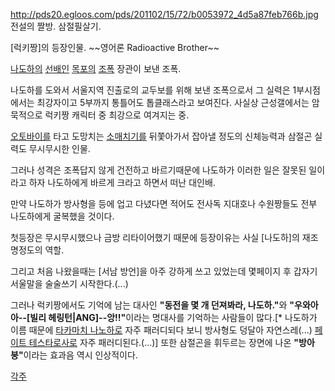 http://pds20.egloos.com/pds/201102/15/72/b0053972_4d5a87feb766b.jpg
전설의 짤방. 삼절필살기.

[럭키짱]의 등장인물.
~~영어론 Radioactive Brother~~

[[나도하]]의 [[선배]]인 [[목포]]의 [[조폭]] 장관이 보낸 조폭.

나도하를 도와서 서울지역 진출로의 교두보를 위해 보낸 조폭으로서 그 실력은 1부시점에서는 최강자이고 5부까지 통틀어도 톱클래스라고 보여진다. 사실상 근성갤에서는 암묵적으로 럭키짱 캐릭터 중 최강으로 여겨지는 중.

[[오토바이]]를 타고 도망치는 [[소매치기]]를 뒤쫓아가서 잡아낼 정도의 신체능력과 삼절곤 실력도 무시무시한 인물.

그러나 성격은 조폭답지 않게 건전하고 바르기때문에 나도하가 이러한 일은 잘못된 일이라고 하자 나도하에게 바르게 크라고 하면서 떠난 대인배.

만약 나도하가 방사형을 등에 업고 다녔다면 적어도 전사독 지대호나 수원짱들도 전부 나도하에게 굴복했을 것이다.

첫등장은 무시무시했으나 금방 리타이어했기 때문에 등장이유는 사실 [나도하]의 재조명정도의 역할.

그리고 처음 나왔을때는 [서남 방언]을 아주 강하게 쓰고 있었는데 몇페이지 후 갑자기 서울말을 술술쓰기 시작한다.(...)

그러나 럭키짱에서도 기억에 남는 대사인 '''"동전을 몇 개 던져봐라, 나도하."'''와 '''"우와아아--[빌리 헤링턴|ANG]--앙!!"'''이라는 명대사를 기억하는 사람들이 많다.[* 나도하가 이름 때문에 [[타카마치 나노하]]로 자주 패러디되다 보니 방사형도 덩달아 자연스레(...) [[페이트 테스타로사]]로 자주 패러디된다.(...)] 또한 삼절곤을 휘두르는 장면에 나온 '''"방아 붕"'''이라는 효과음 역시 인상적이다.

[[각주]]
